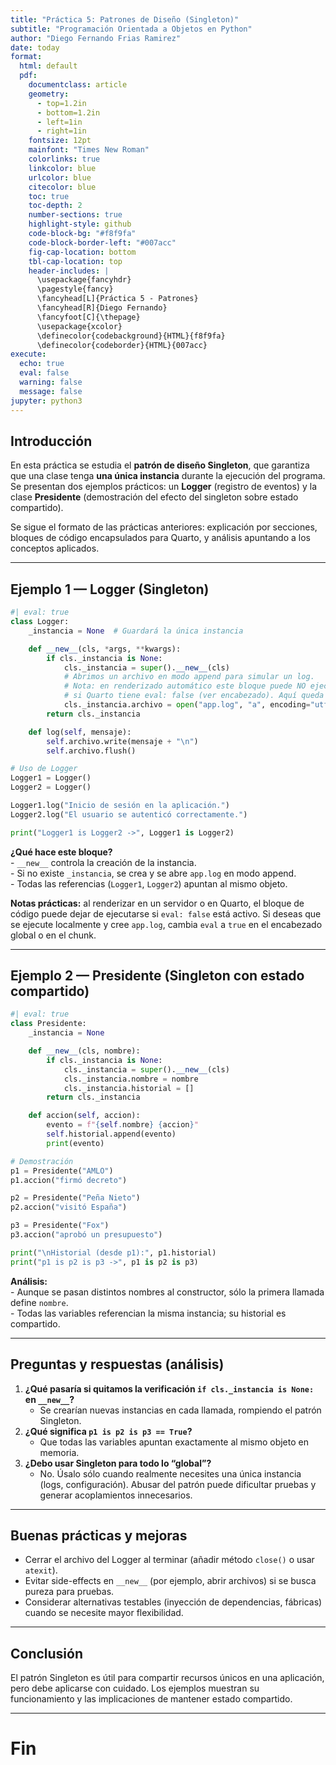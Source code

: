 ```yaml
---
title: "Práctica 5: Patrones de Diseño (Singleton)"
subtitle: "Programación Orientada a Objetos en Python"
author: "Diego Fernando Frias Ramirez"
date: today
format:
  html: default
  pdf:
    documentclass: article
    geometry:
      - top=1.2in
      - bottom=1.2in
      - left=1in
      - right=1in
    fontsize: 12pt
    mainfont: "Times New Roman"
    colorlinks: true
    linkcolor: blue
    urlcolor: blue
    citecolor: blue
    toc: true
    toc-depth: 2
    number-sections: true
    highlight-style: github
    code-block-bg: "#f8f9fa"
    code-block-border-left: "#007acc"
    fig-cap-location: bottom
    tbl-cap-location: top
    header-includes: |
      \usepackage{fancyhdr}
      \pagestyle{fancy}
      \fancyhead[L]{Práctica 5 - Patrones}
      \fancyhead[R]{Diego Fernando}
      \fancyfoot[C]{\thepage}
      \usepackage{xcolor}
      \definecolor{codebackground}{HTML}{f8f9fa}
      \definecolor{codeborder}{HTML}{007acc}
execute:
  echo: true
  eval: false
  warning: false
  message: false
jupyter: python3
---
```


## Introducción

En esta práctica se estudia el **patrón de diseño Singleton**, que garantiza que una clase tenga **una única instancia** durante la ejecución del programa.  
Se presentan dos ejemplos prácticos: un **Logger** (registro de eventos) y la clase **Presidente** (demostración del efecto del singleton sobre estado compartido).

Se sigue el formato de las prácticas anteriores: explicación por secciones, bloques de código encapsulados para Quarto, y análisis apuntando a los conceptos aplicados.

---

## Ejemplo 1 — Logger (Singleton)

```python
#| eval: true
class Logger:
    _instancia = None  # Guardará la única instancia

    def __new__(cls, *args, **kwargs):
        if cls._instancia is None:
            cls._instancia = super().__new__(cls)
            # Abrimos un archivo en modo append para simular un log.
            # Nota: en renderizado automático este bloque puede NO ejecutarse
            # si Quarto tiene eval: false (ver encabezado). Aquí queda listo para ejecutar.
            cls._instancia.archivo = open("app.log", "a", encoding="utf-8")
        return cls._instancia

    def log(self, mensaje):
        self.archivo.write(mensaje + "\n")
        self.archivo.flush()

# Uso de Logger
Logger1 = Logger()
Logger2 = Logger()

Logger1.log("Inicio de sesión en la aplicación.")
Logger2.log("El usuario se autenticó correctamente.")

print("Logger1 is Logger2 ->", Logger1 is Logger2)
```

**¿Qué hace este bloque?**  
- `__new__` controla la creación de la instancia.  
- Si no existe `_instancia`, se crea y se abre `app.log` en modo append.  
- Todas las referencias (`Logger1`, `Logger2`) apuntan al mismo objeto.

**Notas prácticas:** al renderizar en un servidor o en Quarto, el bloque de código puede dejar de ejecutarse si `eval: false` está activo. Si deseas que se ejecute localmente y cree `app.log`, cambia `eval` a `true` en el encabezado global o en el chunk.

---

## Ejemplo 2 — Presidente (Singleton con estado compartido)

```python
#| eval: true
class Presidente:
    _instancia = None

    def __new__(cls, nombre):
        if cls._instancia is None:
            cls._instancia = super().__new__(cls)
            cls._instancia.nombre = nombre
            cls._instancia.historial = []
        return cls._instancia

    def accion(self, accion):
        evento = f"{self.nombre} {accion}"
        self.historial.append(evento)
        print(evento)

# Demostración
p1 = Presidente("AMLO")
p1.accion("firmó decreto")

p2 = Presidente("Peña Nieto")
p2.accion("visitó España")

p3 = Presidente("Fox")
p3.accion("aprobó un presupuesto")

print("\nHistorial (desde p1):", p1.historial)
print("p1 is p2 is p3 ->", p1 is p2 is p3)
```

**Análisis:**  
- Aunque se pasan distintos nombres al constructor, sólo la primera llamada define `nombre`.  
- Todas las variables referencian la misma instancia; su historial es compartido.

---

## Preguntas y respuestas (análisis)

1. **¿Qué pasaría si quitamos la verificación `if cls._instancia is None:` en `__new__`?**  
   - Se crearían nuevas instancias en cada llamada, rompiendo el patrón Singleton.

2. **¿Qué significa `p1 is p2 is p3 == True`?**  
   - Que todas las variables apuntan exactamente al mismo objeto en memoria.

3. **¿Debo usar Singleton para todo lo "global"?**  
   - No. Úsalo sólo cuando realmente necesites una única instancia (logs, configuración). Abusar del patrón puede dificultar pruebas y generar acoplamientos innecesarios.

---

## Buenas prácticas y mejoras

- Cerrar el archivo del Logger al terminar (añadir método `close()` o usar `atexit`).  
- Evitar side-effects en `__new__` (por ejemplo, abrir archivos) si se busca pureza para pruebas.  
- Considerar alternativas testables (inyección de dependencias, fábricas) cuando se necesite mayor flexibilidad.

---

## Conclusión

El patrón Singleton es útil para compartir recursos únicos en una aplicación, pero debe aplicarse con cuidado. Los ejemplos muestran su funcionamiento y las implicaciones de mantener estado compartido.

---

# Fin
